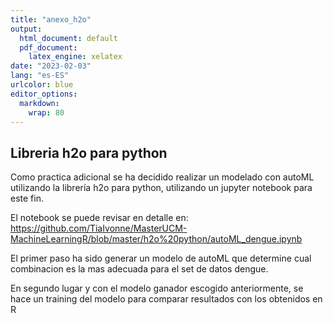 ```yaml
---
title: "anexo_h2o"
output:
  html_document: default
  pdf_document: 
    latex_engine: xelatex
date: "2023-02-03"
lang: "es-ES"
urlcolor: blue
editor_options: 
  markdown: 
    wrap: 80
---
```



## Libreria h2o para python

Como practica adicional se ha decidido realizar un modelado con autoML utilizando la librería h2o para python, utilizando un jupyter notebook para este fin. 

El notebook se puede revisar en detalle en:
<https://github.com/TiaIvonne/MasterUCM-MachineLearningR/blob/master/h2o%20python/autoML_dengue.ipynb>

El primer paso ha sido generar un modelo de autoML que determine cual combinacion es la mas adecuada para el set de datos dengue.

En segundo lugar y con el modelo ganador escogido anteriormente, se hace un training del modelo para comparar resultados con los obtenidos en R



